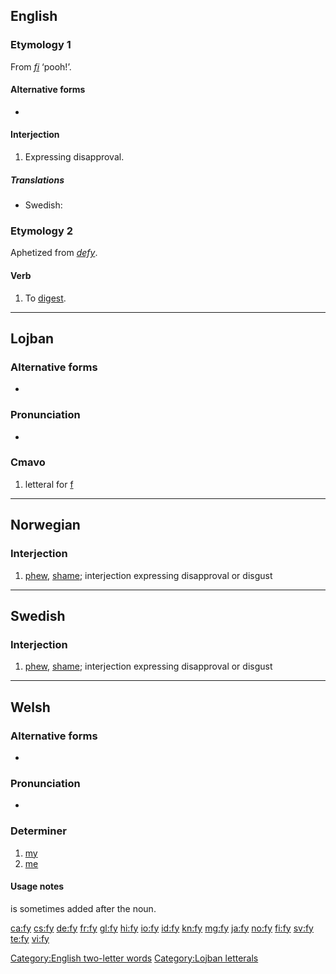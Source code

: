 {{also|FY|Fy|fy|-fy}}
==English==

===Etymology 1===
From {{etyl|la|en}} ''[[fi]]'' ‘pooh!’.

====Alternative forms====
* {{l|en|fie}}

====Interjection====
{{en-interj}}

# {{label|en|archaic}} Expressing disapproval.

=====Translations=====
{{trans-top|expression}}
* Swedish: {{t+|sv|fy}}
{{trans-mid}}
{{trans-bottom}}

===Etymology 2===
Aphetized from ''[[defy]]''.

====Verb====
{{head|en|verb}}

# {{label|en|obsolete}} To [[digest]].

[[Category:English two-letter words]]

----

==Lojban==

===Alternative forms===
* {{l|jbo|fy.}}

===Pronunciation===
* {{IPA|/fə/|lang=jbo}}

===Cmavo===
{{jbo-cmavo|selma'o=BY2}}

# letteral for [[f]]

[[Category:Lojban letterals]]

----

==Norwegian==

===Interjection===
{{head|no|interjection}}

# [[phew]], [[shame]]; interjection expressing disapproval or disgust

----

==Swedish==

===Interjection===
{{head|sv|interjection}}

# [[phew]], [[shame]]; interjection expressing disapproval or disgust

----

==Welsh==

===Alternative forms===
* {{l|cy|’y}}

===Pronunciation===
* {{IPA|[və]|[ə]|[ən]|lang=cy}}

===Determiner===
{{head|cy|determiner|cat2=possessive determiners|triggers [[nasal mutation]]}}

# [[my]]
# [[me]] {{qualifier|as the direct object of a verbal noun}}

====Usage notes====
{{m|cy|i}} is sometimes added after the noun.

[[ca:fy]]
[[cs:fy]]
[[de:fy]]
[[fr:fy]]
[[gl:fy]]
[[hi:fy]]
[[io:fy]]
[[id:fy]]
[[kn:fy]]
[[mg:fy]]
[[ja:fy]]
[[no:fy]]
[[fi:fy]]
[[sv:fy]]
[[te:fy]]
[[vi:fy]]